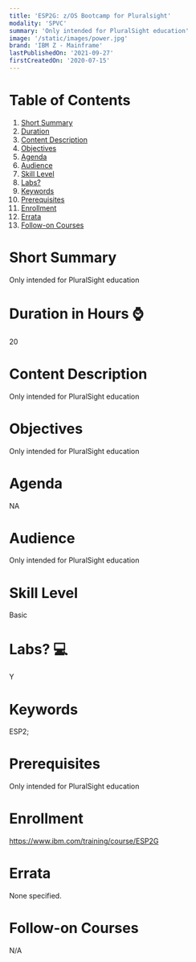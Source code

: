 ```yaml
---
title: 'ESP2G: z/OS Bootcamp for Pluralsight'
modality: 'SPVC'
summary: 'Only intended for PluralSight education'
image: '/static/images/power.jpg'
brand: 'IBM Z - Mainframe'
lastPublishedOn: '2021-09-27'
firstCreatedOn: '2020-07-15'
---
```

# Table of Contents
1.  [Short Summary](#short-summary)
2.  [Duration](#duration-in-hours-)
3.  [Content Description](#content-description)
4.  [Objectives](#objectives)
5.  [Agenda](#agenda)
6.  [Audience](#audience)
7.  [Skill Level](#skill-level)
8.  [Labs?](#labs-)
9.  [Keywords](#keywords)
10. [Prerequisites](#prerequisites)
11. [Enrollment](#enrollment)
12. [Errata](#errata)
13. [Follow-on Courses](#follow-on-courses)

# Short Summary
Only intended for PluralSight education

# Duration in Hours ⌚
20

# Content Description
<p>Only intended for PluralSight education</p>

# Objectives
<p>Only intended for PluralSight education</p>

# Agenda
<p>NA</p>

# Audience
<p>Only intended for PluralSight education</p>

# Skill Level
Basic               

# Labs? 💻
Y

# Keywords
ESP2;

# Prerequisites
<p>Only intended for PluralSight education</p>

# Enrollment
https://www.ibm.com/training/course/ESP2G

# Errata
None specified.

# Follow-on Courses
N/A

